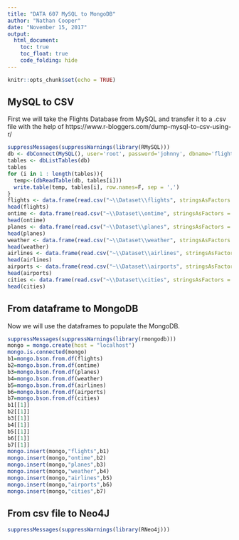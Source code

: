 ---
title: "DATA 607 MySQL to MongoDB"
author: "Nathan Cooper"
date: "November 15, 2017"
output: 
  html_document:
    toc: true
    toc_float: true
    code_folding: hide
---

```{r setup, include=FALSE}
knitr::opts_chunk$set(echo = TRUE)
```

## MySQL to CSV

First we will take the Flights Database from MySQL and transfer it to a .csv file with the help of https://www.r-bloggers.com/dump-mysql-to-csv-using-r/

```{r sql-csv, eval=TRUE}
suppressMessages(suppressWarnings(library(RMySQL)))
db <- dbConnect(MySQL(), user='root', password='johnny', dbname='flights', host='localhost')
tables <- dbListTables(db)
tables
for (i in 1 : length(tables)){
  temp<-(dbReadTable(db, tables[i]))
  write.table(temp, tables[i], row.names=F, sep = ',')
}
flights <- data.frame(read.csv("~\\Dataset\\flights", stringsAsFactors = FALSE))
head(flights)
ontime <- data.frame(read.csv("~\\Dataset\\ontime", stringsAsFactors = FALSE))
head(ontime)
planes <- data.frame(read.csv("~\\Dataset\\planes", stringsAsFactors = FALSE))
head(planes)
weather <- data.frame(read.csv("~\\Dataset\\weather", stringsAsFactors = FALSE))
head(weather)
airlines <- data.frame(read.csv("~\\Dataset\\airlines", stringsAsFactors = FALSE))
head(airlines)
airports <- data.frame(read.csv("~\\Dataset\\airports", stringsAsFactors = FALSE))
head(airports)
cities <- data.frame(read.csv("~\\Dataset\\cities", stringsAsFactors = FALSE))
head(cities)
```

## From dataframe to MongoDB

Now we will use the dataframes to populate the MongoDB.

```{r mngdb, eval=TRUE}
suppressMessages(suppressWarnings(library(rmongodb)))
mongo = mongo.create(host = "localhost")
mongo.is.connected(mongo)
b1=mongo.bson.from.df(flights)
b2=mongo.bson.from.df(ontime)
b3=mongo.bson.from.df(planes)
b4=mongo.bson.from.df(weather)
b5=mongo.bson.from.df(airlines)
b6=mongo.bson.from.df(airports)
b7=mongo.bson.from.df(cities)
b1[[1]]
b2[[1]]
b3[[1]]
b4[[1]]
b5[[1]]
b6[[1]]
b7[[1]]
mongo.insert(mongo,"flights",b1)
mongo.insert(mongo,"ontime",b2)
mongo.insert(mongo,"planes",b3)
mongo.insert(mongo,"weather",b4)
mongo.insert(mongo,"airlines",b5)
mongo.insert(mongo,"airports",b6)
mongo.insert(mongo,"cities",b7)
```

## From csv file to Neo4J

```{r neo4J, eval=TRUE}
suppressMessages(suppressWarnings(library(RNeo4j)))


```

